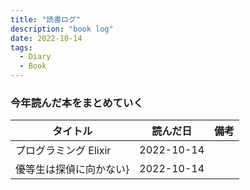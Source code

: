 ```yaml
---
title: "読書ログ"
description: "book log"
date: 2022-10-14
tags:
  - Diary
  - Book
---
```


### 今年読んだ本をまとめていく

|タイトル|読んだ日|備考|
|--|--|--|
|プログラミング Elixir|2022-10-14||
|優等生は探偵に向かない}|2022-10-14||